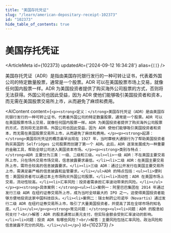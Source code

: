 ```yaml
---
title: "美国存托凭证"
slug: "/learn/american-depositary-receipt-102373"
id: "102373"
hide_table_of_contents: true
---
```



# 美国存托凭证

<ArticleMeta id={102373} updatedAt={'2024-09-12 16:34:28'} alias={`[]`} />
<div className='border-solid border-b border-t-0 my-4 border-[var(--ifm-color-gray-300)]' />

美国存托凭证（ADR）是指由美国存托银行发行的一种可转让证书，代表着外国公司的特定数量股票，通常是一个股票。ADR 可以在美国股票市场上交易，就像任何国内股票一样。ADR 为美国投资者提供了购买海外公司股票的方式，否则将无法获得。外国公司也因此受益，因为 ADR 使他们能够吸引美国投资者和资本，而无需在美国股票交易所上市，从而避免了麻烦和费用。

<AIContent content={`<p><strong>定义：</strong>美国存托凭证（ADR）是由美国存托银行发行的一种可转让证书，代表着外国公司的特定数量股票，通常是一个股票。ADR 可以在美国股票市场上交易，就像任何国内股票一样。ADR 为美国投资者提供了购买海外公司股票的方式，否则将无法获得。外国公司也因此受益，因为 ADR 使他们能够吸引美国投资者和资本，而无需在美国股票交易所上市，从而避免了麻烦和费用。</p><p><strong>起源：</strong>美国存托凭证的概念最早出现在 1927 年，当时摩根大通银行为了帮助美国投资者购买英国的 Selfridges 公司股票而创建了第一个 ADR。此后，ADR 逐渐发展成为一种重要的金融工具，帮助全球公司进入美国资本市场。</p><p><strong>类别与特点：</strong>ADR 主要分为三类：一级、二级和三级。<ul><li>一级 ADR：不在美国主要交易所上市，只在场外交易市场交易，信息披露要求最低。</li><li>二级 ADR：在美国主要交易所上市，需符合较高的信息披露要求。</li><li>三级 ADR：通过公开发行在美国主要交易所上市，需满足最严格的信息披露和监管要求。</li></ul>ADR 的特点包括：<ul><li>便利性：美国投资者可以通过本土市场购买外国公司股票。</li><li>流动性：ADR 在美国市场上交易，流动性较高。</li><li>汇率风险：投资者需承担汇率波动带来的风险。</li></ul></p><p><strong>具体案例：</strong><ul><li>案例一：阿里巴巴集团在 2014 年通过发行三级 ADR 在纽约证券交易所上市，成为当时全球最大的 IPO 之一。这使得美国投资者能够方便地投资这家中国科技巨头。</li><li>案例二：瑞士制药公司诺华（Novartis）通过发行二级 ADR 在纽约证券交易所上市，吸引了大量美国投资者，并提高了其在全球市场的知名度。</li></ul></p><p><strong>常见问题：</strong><ul><li>问题：ADR 的股息如何支付？<br/>解答：ADR 的股息通常以美元支付，但实际金额会受到汇率波动的影响。</li><li>问题：投资 ADR 有哪些风险？<br/>解答：主要风险包括汇率风险、政治风险和信息披露不充分的风险。</li></ul></p>`} id={102373} />
